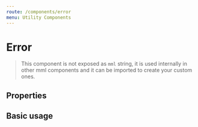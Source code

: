 ```yaml
---
route: /components/error
menu: Utility Components
---
```



# Error

> This component is not exposed as `mml` string, it is used internally in other mml components and it can be imported to create your custom ones.

## Properties

<Props of={Error} />

## Basic usage

<Playground>
  <Error error="Request failed, try again later" />
</Playground>
